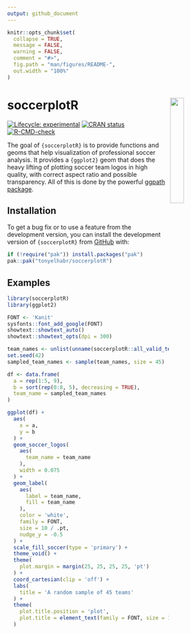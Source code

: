 ```yaml
---
output: github_document
---
```


<!-- README.md is generated from README.Rmd. Please edit that file -->

```r
knitr::opts_chunk$set(
  collapse = TRUE,
  message = FALSE,
  warning = FALSE,
  comment = "#>",
  fig.path = "man/figures/README-",
  out.width = "100%"
)
```

# soccerplotR <a href='https://tonyelhabr.github.io/soccerplotR/'><img src="man/figures/logo.png" align="right" width="25%" min-width="120px"/></a>

<!-- badges: start -->

[![Lifecycle: experimental](https://img.shields.io/badge/lifecycle-experimental-orange.svg)](https://lifecycle.r-lib.org/articles/stages.html#experimental) [![CRAN status](https://www.r-pkg.org/badges/version/soccerplotR)](https://CRAN.R-project.org/package=soccerplotR) [![R-CMD-check](https://github.com/tonyelhabr/soccerplotR/actions/workflows/R-CMD-check.yaml/badge.svg)](https://github.com/tonyelhabr/soccerplotR/actions/workflows/R-CMD-check.yaml)

<!-- badges: end -->

The goal of `{soccerplotR}` is to provide functions and geoms that help visualization of professional soccer analysis. It provides a `{ggplot2}` geom that does the heavy lifting of plotting soccer team logos in high quality, with correct aspect ratio and possible transparency. All of this is done by the powerful [ggpath package](https://mrcaseb.github.io/ggpath/).

## Installation

To get a bug fix or to use a feature from the development version, you can install the development version of `{soccerplotR}` from [GitHub](https://github.com/mrcaseb/soccerplotR/) with:

``` r
if (!require("pak")) install.packages("pak")
pak::pak("tonyelhabr/soccerplotR")
```

## Examples

```r
library(soccerplotR)
library(ggplot2)

FONT <- 'Kanit'
sysfonts::font_add_google(FONT)
showtext::showtext_auto()
showtext::showtext_opts(dpi = 300)

team_names <- unlist(unname(soccerplotR::all_valid_team_names()))
set.seed(42)
sampled_team_names <- sample(team_names, size = 45)

df <- data.frame(
  a = rep(1:5, 9),
  b = sort(rep(0:8, 5), decreasing = TRUE),
  team_name = sampled_team_names
)

ggplot(df) +
  aes(
    x = a, 
    y = b
  ) +
  geom_soccer_logos(
    aes(
      team_name = team_name
    ), 
    width = 0.075
  ) +
  geom_label(
    aes(
      label = team_name,
      fill = team_name
    ),
    color = 'white',
    family = FONT,
    size = 10 / .pt,
    nudge_y = -0.5
  ) +
  scale_fill_soccer(type = 'primary') +
  theme_void() +
  theme(
    plot.margin = margin(25, 25, 25, 25, 'pt')
  ) +
  coord_cartesian(clip = 'off') +
  labs(
    title = 'A random sample of 45 teams'
  ) +
  theme(
    plot.title.position = 'plot',
    plot.title = element_text(family = FONT, size = 18, hjust = 0.5, vjust = 1)
  )
```
